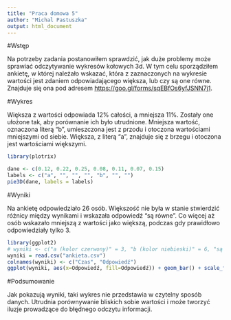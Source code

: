 ```yaml
---
title: "Praca domowa 5"
author: "Michal Pastuszka"
output: html_document
---
```


#Wstęp

Na potrzeby zadania postanowiłem sprawdzić, jak duże problemy może sprawiać odczytywanie wykresów kołowych 3d. W tym celu sporządziłem ankietę, w której należało wskazać, która z zaznaczonych na wykresie wartości jest zdaniem odpowiadającego większa, lub czy są one równe. Znajduje się ona pod adresem <https://goo.gl/forms/sqEBfOs6yfJSNN7j1>.

#Wykres

Większa z wartości odpowiada 12% całości, a mniejsza 11%. Zostały one ułożone tak, aby porównanie ich było utrudnione. Mniejsza wartość, oznaczona literą "b", umieszczona jest z przodu i otoczona wartościami mniejszymi od siebie. Większa, z literą "a", znajduje się z brzegu i otoczona jest wartościami większymi.

```r
library(plotrix)

dane <- c(0.12, 0.22, 0.25, 0.08, 0.11, 0.07, 0.15)
labels <- c("a", "", "", "", "b", "", "")
pie3D(dane, labels = labels)

```

#Wyniki

Na ankietę odpowiedziało 26 osób. Większość nie była w stanie stwierdzić różnicy między wynikami i wskazała odpowiedź "są równe". Co więcej aż osób wskazało mniejszą z wartości jako większą, podczas gdy prawidłowo odpowiedziały tylko 3.

```r
library(ggplot2)
# wyniki <- c("a (kolor czerwony)" = 3, "b (kolor niebieski)" = 6, "są sobie równe" = 17)
wyniki = read.csv("ankieta.csv")
colnames(wyniki) <- c("Czas", "Odpowiedź")
ggplot(wyniki, aes(x=Odpowiedź, fill=Odpowiedź)) + geom_bar() + scale_fill_manual(values=c("a (kolor czerwony)" = "#fbb4ae", "b (kolor niebieski)" = "#b3cde3", "są sobie równe" = "#ccebc5"), guide=FALSE) + labs(y = "Liczba ankietowanych", title= "Wyniki ankiety") + scale_y_continuous(breaks = c(3, 6, 9, 12, 15, 18), minor_breaks = 1:17) + theme(panel.background = element_rect(fill = "white"), panel.grid.major = element_line(colour = "slategray3"), panel.grid.minor = element_line(colour = "slategray2"), plot.title = element_text(size=18), axis.title = element_text(size=14), axis.text = element_text(size=12))

```

#Podsumowanie

Jak pokazują wyniki, taki wykres nie przedstawia w czytelny sposób danych. Utrudnia porównywanie bliskich sobie wartości i może tworzyć iluzje prowadzące do błędnego odczytu informacji.